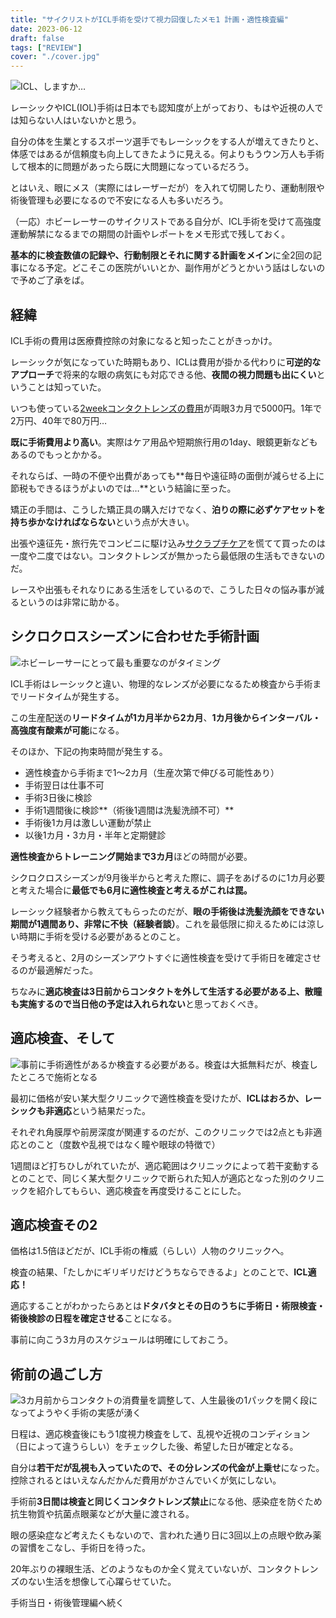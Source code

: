 ```yaml
---
title: "サイクリストがICL手術を受けて視力回復したメモ1 計画・適性検査編"
date: 2023-06-12
draft: false
tags: ["REVIEW"]
cover: "./cover.jpg"
---
```


![ICL、しますか…](./cover.jpg)

レーシックやICL(IOL)手術は日本でも認知度が上がっており、もはや近視の人では知らない人はいないかと思う。

自分の体を生業とするスポーツ選手でもレーシックをする人が増えてきたりと、体感ではあるが信頼度も向上してきたように見える。何よりもうウン万人も手術して根本的に問題があったら既に大問題になっているだろう。

とはいえ、眼にメス（実際にはレーザーだが）を入れて切開したり、運動制限や術後管理も必要になるので不安になる人も多いだろう。

（一応）ホビーレーサーのサイクリストである自分が、ICL手術を受けて高強度運動解禁になるまでの期間の計画やレポートをメモ形式で残しておく。

**基本的に検査数値の記録や、行動制限とそれに関する計画をメイン**に全2回の記事になる予定。どこそこの医院がいいとか、副作用がどうとかいう話はしないので予めご了承をば。

## 経緯

ICL手術の費用は医療費控除の対象になると知ったことがきっかけ。

レーシックが気になっていた時期もあり、ICLは費用が掛かる代わりに**可逆的なアプローチ**で将来的な眼の病気にも対応できる他、**夜間の視力問題も出にくい**ということは知っていた。

いつも使っている[2weekコンタクトレンズの費用](https://store.shopping.yahoo.co.jp/y-kojima/2915120002835.html)が両眼3カ月で5000円。1年で2万円、40年で80万円…

**既に手術費用より高い**。実際はケア用品や短期旅行用の1day、眼鏡更新などもあるのでもっとかかる。

それならば、一時の不便や出費があっても**毎日や遠征時の面倒が減らせる上に節税もできるほうがよいのでは…**という結論に至った。

矯正の手間は、こうした矯正具の購入だけでなく、**泊りの際に必ずケアセットを持ち歩かなければならない**という点が大きい。

<LinkBox url="https://www.amazon.co.jp/dp/B01H1DBZ8Y/" isAmazonLink />

出張や遠征先・旅行先でコンビニに駆け込み[サクラプチケア](https://amzn.to/3oVnrzW)を慌てて買ったのは一度や二度ではない。コンタクトレンズが無かったら最低限の生活もできないのだ。

レースや出張もそれなりにある生活をしているので、こうした日々の悩み事が減るというのは非常に助かる。

## シクロクロスシーズンに合わせた手術計画

![ホビーレーサーにとって最も重要なのがタイミング](./schedule.jpg)

ICL手術はレーシックと違い、物理的なレンズが必要になるため検査から手術までリードタイムが発生する。

この生産配送の**リードタイムが1カ月半から2カ月**、**1カ月後からインターバル・高強度有酸素が可能**になる。

そのほか、下記の拘束時間が発生する。

- 適性検査から手術まで1～2カ月（生産次第で伸びる可能性あり）
- 手術翌日は仕事不可
- 手術3日後に検診
- 手術1週間後に検診**（術後1週間は洗髪洗顔不可）**
- 手術後1カ月は激しい運動が禁止
- 以後1カ月・3カ月・半年と定期健診

**適性検査からトレーニング開始まで3カ月**ほどの時間が必要。

シクロクロスシーズンが9月後半からと考えた際に、調子をあげるのに1カ月必要と考えた場合に**最低でも6月に適性検査と考えるがこれは罠。**

レーシック経験者から教えてもらったのだが、**眼の手術後は洗髪洗顔をできない期間が1週間あり、非常に不快（経験者談）**。これを最低限に抑えるためには涼しい時期に手術を受ける必要があるとのこと。

そう考えると、2月のシーズンアウトすぐに適性検査を受けて手術日を確定させるのが最適解だった。

ちなみに**適応検査は3日前からコンタクトを外して生活する必要がある上、散瞳も実施するので当日他の予定は入れられない**と思っておくべき。

## 適応検査、そして

![事前に手術適性があるか検査する必要がある。検査は大抵無料だが、検査したところで施術となる](./eye_test.jpg)

最初に価格が安い某大型クリニックで適性検査を受けたが、**ICLはおろか、レーシックも非適応**という結果だった。

それぞれ角膜厚や前房深度が関連するのだが、このクリニックでは2点とも非適応とのこと（度数や乱視ではなく瞳や眼球の特徴で）

1週間ほど打ちひしがれていたが、適応範囲はクリニックによって若干変動するとのことで、同じく某大型クリニックで断られた知人が適応となった別のクリニックを紹介してもらい、適応検査を再度受けることにした。

## 適応検査その2

価格は1.5倍ほどだが、ICL手術の権威（らしい）人物のクリニックへ。

検査の結果、「たしかにギリギリだけどうちならできるよ」とのことで、**ICL適応！**

適応することがわかったらあとは**ドタバタとその日のうちに手術日・術限検査・術後検診の日程を確定させる**ことになる。

事前に向こう3カ月のスケジュールは明確にしておこう。

## 術前の過ごし方

![3カ月前からコンタクトの消費量を調整して、人生最後の1パックを開く段になってようやく手術の実感が湧く](./last_lens.jpg)

日程は、適応検査後にもう1度視力検査をして、乱視や近視のコンディション（日によって違うらしい）をチェックした後、希望した日が確定となる。

自分は**若干だが乱視も入っていたので、その分レンズの代金が上乗せ**になった。控除されるとはいえなんだかんだ費用がかさんでいくが気にしない。

手術前**3日間は検査と同じくコンタクトレンズ禁止**になる他、感染症を防ぐため抗生物質や抗菌点眼薬などが大量に渡される。

眼の感染症など考えたくもないので、言われた通り日に3回以上の点眼や飲み薬の習慣をこなし、手術日を待った。

20年ぶりの裸眼生活、どのようなものか全く覚えていないが、コンタクトレンズのない生活を想像して心躍らせていた。

手術当日・術後管理編へ続く

<LinkBox url="https://blog.gensobunya.net/post/2023/06/cyclist_icl_note2/" />

<LinkBox
  url="https://store.shopping.yahoo.co.jp/y-kojima/2915120002835.html"
  linkurl="http://dalr.valuecommerce.com/dck/d629d0938a?pid=886313738&sid=3171302&aid=2821580&mid=2201292&ub=ZIQDeQAIRK9qSUrDwKhumMCobjEInw%3D%3D&rid=ZIQGYgAHQ3xqSUrDCoICMAqCACoGzA&isec=64840662&vcurl=https%3A%2F%2Fstore.shopping.yahoo.co.jp%2Fy-kojima%2F2915120002835.html&ckref=http%3A%2F%2Flocalhost%3A8000%2Fpost%2F2023%2F06%2Fcyclist_icl_note1%2F&ih=MndlZWvjgrPjg7Pjgr_jgq_jg4jjg6zjg7Pjgrrjga7osrvnlKg&vo__ih=MndlZWvjgrPjg7Pjgr_jgq_jg4jjg6zjg7Pjgrrjga7osrvnlKg&vo__uri=https%3A%2F%2Fstore.shopping.yahoo.co.jp%2Fy-kojima%2F2915120002835.html"
/>
